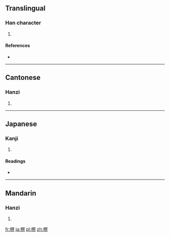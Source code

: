 ==Translingual==

===Han character===
{{Han char|rn=75|rad=木|as=10|sn=14|four=4798<sub>0</sub>|canj=木月日金 (DBAC)}}

# {{defn|Han|sort=木10}}

====References====
* {{Han ref|kx=0543.230|dkj=15244|dj=0931.100|hdz=21270.110|uh=69A0|ud=27040|bh=E240|bd=57920}}

----

==Cantonese==

===Hanzi===
{{yue-hanzi|jyut=|y=ming4}}

# {{defn|Cantonese|sort=木10}}

----

==Japanese==

===Kanji===
{{ja-kanji|grade=|rs=木10}}

# {{defn|Japanese|sort=木10}}

====Readings====
* {{ja-readings|on=[[べい]] (bei), [[みょう]] (myō)|kun=}}

----

==Mandarin==

===Hanzi===
{{cmn-hanzi|pin=[[mīng]] ([[ming1]])|wg=ming<sup>1</sup>}}

# {{defn|Mandarin|sort=木10}}

[[fr:榠]]
[[ja:榠]]
[[pl:榠]]
[[zh:榠]]
